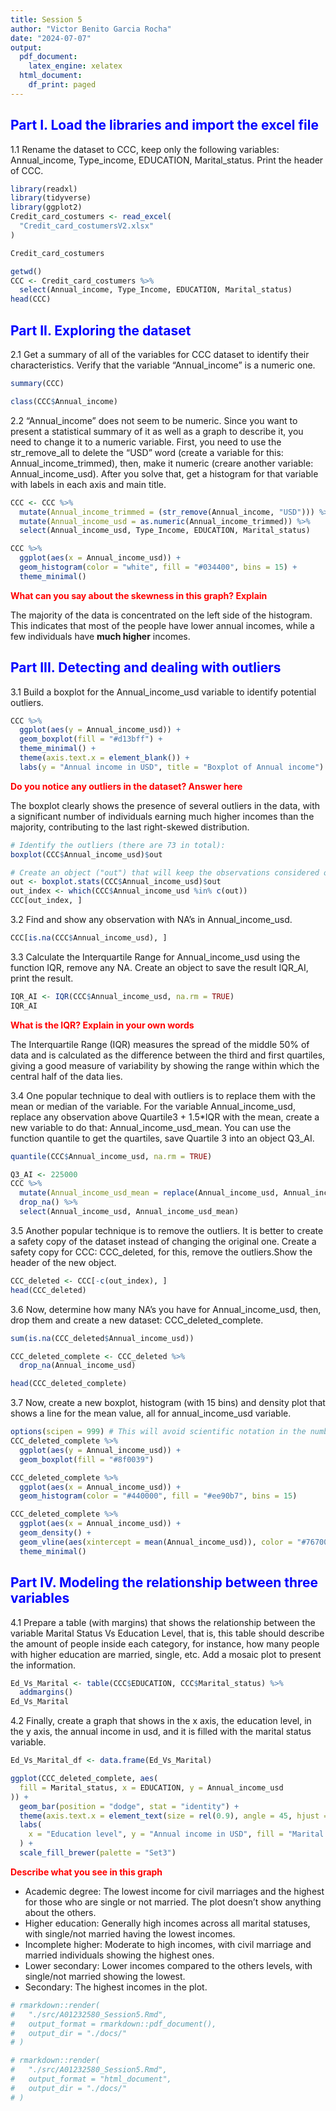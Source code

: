 ```yaml
---
title: Session 5
author: "Victor Benito Garcia Rocha"
date: "2024-07-07"
output:
  pdf_document:
    latex_engine: xelatex
  html_document:
    df_print: paged
---
```


## <span style="color:#0000FF;">Part I. Load the libraries and import the excel file</span>

1.1 Rename the dataset to CCC, keep only the following variables: Annual_income, Type_income, EDUCATION, Marital_status. Print the header of CCC.

```r
library(readxl)
library(tidyverse)
library(ggplot2)
Credit_card_costumers <- read_excel(
  "Credit_card_costumersV2.xlsx"
)

Credit_card_costumers
```

```r
getwd()
CCC <- Credit_card_costumers %>%
  select(Annual_income, Type_Income, EDUCATION, Marital_status)
head(CCC)
```

## <span style="color:#0000FF;">Part II. Exploring the dataset</span>

2.1 Get a summary of all of the variables for CCC dataset to identify their characteristics. Verify that the variable “Annual_income” is a numeric one.

```r
summary(CCC)
```

```r
class(CCC$Annual_income)
```

2.2 “Annual_income” does not seem to be numeric. Since you want to present a statistical summary of it as well as a graph to describe it, you need to change it to a numeric variable. First, you need to use the str_remove_all to delete the “USD” word (create a variable for this: Annual_income_trimmed), then, make it numeric (creare another variable: Annual_income_usd). After you solve that, get a histogram for that variable with labels in each axis and main title.

```r
CCC <- CCC %>%
  mutate(Annual_income_trimmed = (str_remove(Annual_income, "USD"))) %>%
  mutate(Annual_income_usd = as.numeric(Annual_income_trimmed)) %>%
  select(Annual_income_usd, Type_Income, EDUCATION, Marital_status)

CCC %>%
  ggplot(aes(x = Annual_income_usd)) +
  geom_histogram(color = "white", fill = "#034400", bins = 15) +
  theme_minimal()
```

<span style="color: red;">**What can you say about the skewness in this graph? Explain**</span>

The majority of the data is concentrated on the left side of the histogram. This indicates that most of the people have lower annual incomes, while a few individuals have **much higher** incomes.

## <span style="color:#0000FF;">Part III. Detecting and dealing with outliers</span>

3.1 Build a boxplot for the Annual_income_usd variable to identify potential outliers.

```r
CCC %>%
  ggplot(aes(y = Annual_income_usd)) +
  geom_boxplot(fill = "#d13bff") +
  theme_minimal() +
  theme(axis.text.x = element_blank()) +
  labs(y = "Annual income in USD", title = "Boxplot of Annual income")
```

<span style="color: red;">**Do you notice any outliers in the dataset? Answer here**</span>

The boxplot clearly shows the presence of several outliers in the data, with a significant number of individuals earning much higher incomes than the majority, contributing to the last right-skewed distribution.

```r
# Identify the outliers (there are 73 in total):
boxplot(CCC$Annual_income_usd)$out
```

```r
# Create an object ("out") that will keep the observations considered outliers. After that, create "out_index", this object will extract the outliers to properly identify them in the dataset.
out <- boxplot.stats(CCC$Annual_income_usd)$out
out_index <- which(CCC$Annual_income_usd %in% c(out))
CCC[out_index, ]
```

3.2 Find and show any observation with NA’s in Annual_income_usd.

```r
CCC[is.na(CCC$Annual_income_usd), ]
```

3.3 Calculate the Interquartile Range for Annual_income_usd using the function IQR, remove any NA. Create an object to save the result IQR_AI, print the result.

```r
IQR_AI <- IQR(CCC$Annual_income_usd, na.rm = TRUE)
IQR_AI
```

<span style="color: red;">**What is the IQR? Explain in your own words**</span>

The Interquartile Range (IQR) measures the spread of the middle 50% of data and is calculated as the difference between the third and first quartiles, giving a good measure of variability by showing the range within which the central half of the data lies.

3.4 One popular technique to deal with outliers is to replace them with the mean or median of the variable. For the variable Annual_income_usd, replace any observation above Quartile3 + 1.5*IQR with the mean, create a new variable to do that: Annual_income_usd_mean. You can use the function quantile to get the quartiles, save Quartile 3 into an object Q3_AI.

```r
quantile(CCC$Annual_income_usd, na.rm = TRUE)
```

```r
Q3_AI <- 225000
CCC %>%
  mutate(Annual_income_usd_mean = replace(Annual_income_usd, Annual_income_usd > Q3_AI + 1.5 * IQR_AI, mean(CCC$Annual_income_usd, na.rm = TRUE))) %>%
  drop_na() %>%
  select(Annual_income_usd, Annual_income_usd_mean)
```

3.5 Another popular technique is to remove the outliers. It is better to create a safety copy of the dataset instead of changing the original one. Create a safety copy for CCC: CCC_deleted, for this, remove the outliers.Show the header of the new object.

```r
CCC_deleted <- CCC[-c(out_index), ]
head(CCC_deleted)
```

3.6 Now, determine how many NA’s you have for Annual_income_usd, then, drop them and create a new dataset: CCC_deleted_complete.

```r
sum(is.na(CCC_deleted$Annual_income_usd))
```

```r
CCC_deleted_complete <- CCC_deleted %>%
  drop_na(Annual_income_usd)

head(CCC_deleted_complete)
```

3.7 Now, create a new boxplot, histogram (with 15 bins) and density plot that shows a line for the mean value, all for annual_income_usd variable.

```r
options(scipen = 999) # This will avoid scientific notation in the numbers of the graph
CCC_deleted_complete %>%
  ggplot(aes(y = Annual_income_usd)) +
  geom_boxplot(fill = "#8f0039")
```

```r
CCC_deleted_complete %>%
  ggplot(aes(x = Annual_income_usd)) +
  geom_histogram(color = "#440000", fill = "#ee90b7", bins = 15)
```

```r
CCC_deleted_complete %>%
  ggplot(aes(x = Annual_income_usd)) +
  geom_density() +
  geom_vline(aes(xintercept = mean(Annual_income_usd)), color = "#767000", linetype = "dashed", size = 1) +
  theme_minimal()
```

## <span style="color:#0000FF;">Part IV. Modeling the relationship between three variables</span>

4.1 Prepare a table (with margins) that shows the relationship between the variable Marital Status Vs Education Level, that is, this table should describe the amount of people inside each category, for instance, how many people with higher education are married, single, etc. Add a mosaic plot to present the information.

```r
Ed_Vs_Marital <- table(CCC$EDUCATION, CCC$Marital_status) %>%
  addmargins()
Ed_Vs_Marital
```

4.2 Finally, create a graph that shows in the x axis, the education level, in the y axis, the annual income in usd, and it is filled with the marital status variable.

```r
Ed_Vs_Marital_df <- data.frame(Ed_Vs_Marital)

ggplot(CCC_deleted_complete, aes(
  fill = Marital_status, x = EDUCATION, y = Annual_income_usd
)) +
  geom_bar(position = "dodge", stat = "identity") +
  theme(axis.text.x = element_text(size = rel(0.9), angle = 45, hjust = 1)) +
  labs(
    x = "Education level", y = "Annual income in USD", fill = "Marital status"
  ) +
  scale_fill_brewer(palette = "Set3")
```

<span style="color: red;">**Describe what you see in this graph**</span>

- Academic degree: The lowest income for civil marriages and the highest for those who are single or not married. The plot doesn't show anything about the others.
- Higher education: Generally high incomes across all marital statuses, with single/not married having the lowest incomes.
- Incomplete higher: Moderate to high incomes, with civil marriage and married individuals showing the highest ones.
- Lower secondary: Lower incomes compared to the others levels, with single/not married showing the lowest.
- Secondary: The highest incomes in the plot.

```r
# rmarkdown::render(
#   "./src/A01232580_Session5.Rmd",
#   output_format = rmarkdown::pdf_document(),
#   output_dir = "./docs/"
# )

# rmarkdown::render(
#   "./src/A01232580_Session5.Rmd",
#   output_format = "html_document",
#   output_dir = "./docs/"
# )
```